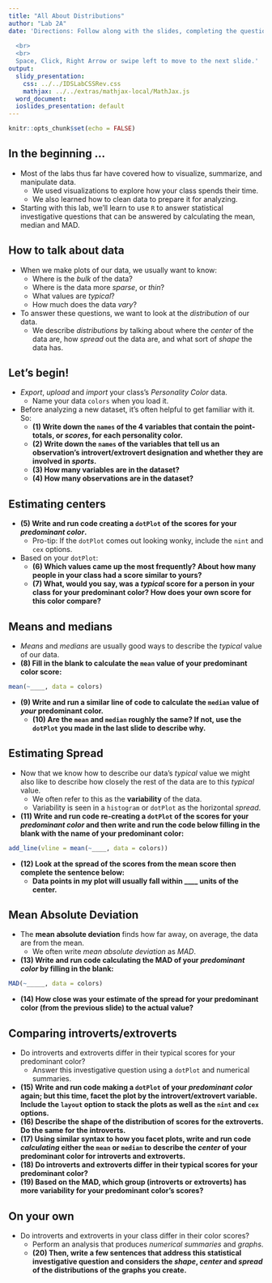 ```yaml
---
title: "All About Distributions"
author: "Lab 2A"
date: 'Directions: Follow along with the slides, completing the questions in <font color=#25679E><b>blue</b></font> on your computer, and answering the questions in **red** in your journal.  
  
  <br>
  <br>
  Space, Click, Right Arrow or swipe left to move to the next slide.'
output:
  slidy_presentation:
    css: ../../IDSLabCSSRev.css
    mathjax: ../../extras/mathjax-local/MathJax.js
  word_document:
  ioslides_presentation: default
---
```


```r
knitr::opts_chunk$set(echo = FALSE)
```

## In the beginning ...

- Most of the labs thus far have covered how to visualize, summarize, and manipulate data.
    - We used visualizations to explore how your class spends their time.
    - We also learned how to clean data to prepare it for analyzing.
- Starting with this lab, we'll learn to use `R` to answer statistical investigative questions that can be answered by calculating the mean, median and MAD.


## How to talk about data

- When we make plots of our data, we usually want to know:
  - Where is the _bulk_ of the data?
  - Where is the data more _sparse_, or _thin_?
  - What values are _typical_?
  - How much does the data _vary_?
- To answer these questions, we want to look at the _distribution_ of our data.
    - We describe _distributions_ by talking about where the _center_ of the data are, how _spread_ out the data are, and what sort of _shape_ the data has.


## Let's begin!

- _Export_, _upload_ and _import_ your class's _Personality Color_ data.
    - Name your data `colors` when you load it.
- Before analyzing a new dataset, it's often helpful to get familiar with it. So:
    - **(1) Write down the `names` of the 4 variables that contain the point-totals, or _scores_, for each personality color.**
    - **(2) Write down the `names` of the variables that tell us an observation's introvert/extrovert designation and whether they are involved in _sports_.**
    - **(3) How many variables are in the dataset?**
    - **(4) How many observations are in the dataset?**


## Estimating centers

- **(5) Write and run code creating a `dotPlot` of the scores for your _predominant color_.**
    - Pro-tip: If the `dotPlot` comes out looking wonky, include the `nint` and `cex` options.
- Based on your `dotPlot`:
    - **(6) Which values came up the most frequently? About how many people in  your class had a score similar to yours?**
    - **(7) What, would you say, was a _typical_ score for a person in your class for your predominant color? How does your own score for this color compare?**


## Means and medians

- _Means_ and _medians_ are usually good ways to describe the _typical_ value of our data.
- **(8) Fill in the blank to calculate the `mean` value of your predominant color score:**

```r
mean(~____, data = colors)
```

- **(9) Write and run a similar line of code to calculate the `median` value of _your_ predominant color.**
    - **(10) Are the `mean` and `median` roughly the same? If not, use the `dotPlot` you made in the last slide to describe why.**

## Estimating Spread

- Now that we know how to describe our data's _typical_ value we might also like to describe how closely the rest of the data are to this _typical_ value. 
    - We often refer to this as the <b>variability</b> of the data. 
    - Variability is seen in a `histogram` or `dotPlot` as the horizontal *spread*.
    
- **(11) Write and run code re-creating a `dotPlot` of the scores for your _predominant color_ and then write and run the code below filling in the blank with the name of your predominant color:**

```r
add_line(vline = mean(~____, data = colors))
```

- **(12) Look at the spread of the scores from the mean score then complete the sentence below:**
    - **Data points in my plot will usually fall within ____ units of the center.**

## Mean Absolute Deviation

- The <b>mean absolute deviation</b> finds how far away, on average, the data are from the mean.
    - We often write _mean absolute deviation_ as _MAD_.
- **(13) Write and run code calculating the MAD of your _predominant color_ by filling in the blank:**

```r
MAD(~_____, data = colors)
```

- **(14) How close was your estimate of the spread for your predominant color (from the previous slide) to the actual value?**

## Comparing introverts/extroverts

- Do introverts and extroverts differ in their typical scores for your predominant color?
  - Answer this investigative question using a `dotPlot` and numerical summaries.
- **(15) Write and run code making a `dotPlot` of your _predominant color_ again; but this time, facet the plot by the introvert/extrovert variable. Include the `layout` option to stack the plots as well as the `nint` and `cex` options.**
- **(16) Describe the shape of the distribution of scores for the extroverts. Do the same for the introverts.**
- **(17) Using similar syntax to how you facet plots, write and run code _calculating_ either the `mean` or `median` to describe the _center_ of your predominant color for introverts and extroverts.**
- **(18) Do introverts and extroverts differ in their typical scores for your predominant color?**
- **(19) Based on the MAD, which group (introverts or extroverts) has more variability for your predominant color's scores?**

## On your own

- Do introverts and extroverts in your class differ in their color scores? 
    - <span class="blue">Perform an analysis that produces _numerical summaries_ and _graphs_.</span>
    - **(20) Then, write a few sentences that address this statistical investigative question and considers the _shape_, _center_ and _spread_ of the distributions of the graphs you create.**